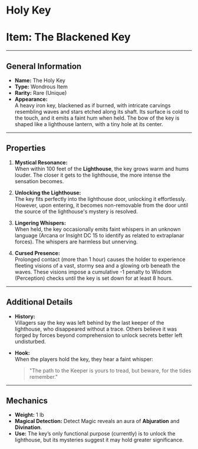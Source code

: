 # Holy Key
# Item: The Blackened Key

---

## General Information
- **Name:** The Holy Key  
- **Type:** Wondrous Item  
- **Rarity:** Rare (Unique)  
- **Appearance:**  
  A heavy iron key, blackened as if burned, with intricate carvings resembling waves and stars etched along its shaft. Its surface is cold to the touch, and it emits a faint hum when held. The bow of the key is shaped like a lighthouse lantern, with a tiny hole at its center.

---

## Properties
1. **Mystical Resonance:**  
   When within 100 feet of the **Lighthouse**, the key grows warm and hums louder. The closer it gets to the lighthouse, the more intense the sensation becomes.  

2. **Unlocking the Lighthouse:**  
   The key fits perfectly into the lighthouse door, unlocking it effortlessly. However, upon entering, it becomes non-removable from the door until the source of the lighthouse's mystery is resolved.  

3. **Lingering Whispers:**  
   When held, the key occasionally emits faint whispers in an unknown language (Arcana or Insight DC 15 to identify as related to extraplanar forces). The whispers are harmless but unnerving.  

4. **Cursed Presence:**  
   Prolonged contact (more than 1 hour) causes the holder to experience fleeting visions of a vast, stormy sea and a glowing orb beneath the waves. These visions impose a cumulative -1 penalty to Wisdom (Perception) checks until the key is set down for at least 8 hours.  

---

## Additional Details
- **History:**  
   Villagers say the key was left behind by the last keeper of the lighthouse, who disappeared without a trace. Others believe it was forged by forces beyond comprehension to unlock secrets better left undisturbed.  

- **Hook:**  
   When the players hold the key, they hear a faint whisper:  
   > "The path to the Keeper is yours to tread, but beware, for the tides remember."  

---

## Mechanics
- **Weight:** 1 lb  
- **Magical Detection:** Detect Magic reveals an aura of **Abjuration** and **Divination**.  
- **Use:** The key’s only functional purpose (currently) is to unlock the lighthouse, but its mysteries suggest it may hold greater significance.
